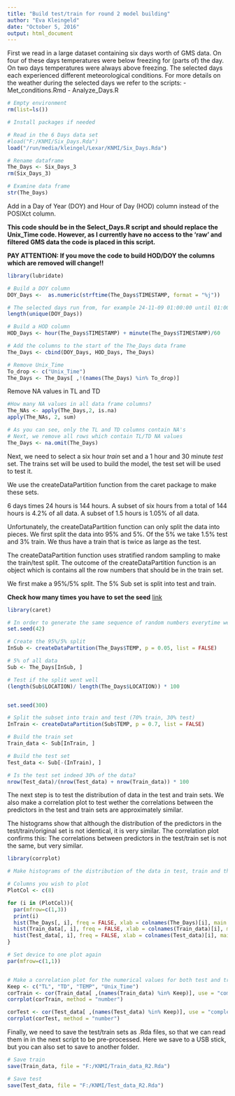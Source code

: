 ```yaml
---
title: "Build test/train for round 2 model building"
author: "Eva Kleingeld"
date: "October 5, 2016"
output: html_document
---
```


First we read in a large dataset containing six days worth of GMS data. 
On four of these days temperatures were below freezing for (parts of) the day. 
On two days temperatures were always above freezing. 
The selected days each experienced different meteorological conditions.
For more details on the weather during the selected days we refer to the scripts:
- Met_conditions.Rmd
- Analyze_Days.R

```r
# Empty environment
rm(list=ls())

# Install packages if needed

# Read in the 6 Days data set
#load("F:/KNMI/Six_Days.Rda")
load("/run/media/kleingel/Lexar/KNMI/Six_Days.Rda")

# Rename dataframe
The_Days <- Six_Days_3
rm(Six_Days_3)

# Examine data frame
str(The_Days)
```

Add in a Day of Year (DOY) and Hour of Day (HOD) column instead of the POSIXct column. 

**This code should be in the Select_Days.R script and should replace the Unix_Time code. However, as I currently have no access to the 'raw' and filtered GMS data the code is placed in this script.**

**PAY ATTENTION: If you move the code to build HOD/DOY the columns which are removed will change!!**

```r
library(lubridate)

# Build a DOY column
DOY_Days <-  as.numeric(strftime(The_Days$TIMESTAMP, format = "%j"))

# The selected days run from, for example 24-11-09 01:00:00 until 01:00:00 25-11-09 which means that there are 12 unique DOY values for six days of data
length(unique(DOY_Days)) 

# Build a HOD column
HOD_Days <- hour(The_Days$TIMESTAMP) + minute(The_Days$TIMESTAMP)/60

# Add the columns to the start of the The_Days data frame
The_Days <- cbind(DOY_Days, HOD_Days, The_Days)

# Remove Unix_Time
To_drop <- c("Unix_Time")
The_Days <- The_Days[ ,!(names(The_Days) %in% To_drop)]


```

Remove NA values in TL and TD

```r
#How many NA values in all data frame columns?
The_NAs <- apply(The_Days,2, is.na)
apply(The_NAs, 2, sum)

# As you can see, only the TL and TD columns contain NA's 
# Next, we remove all rows which contain TL/TD NA values
The_Days <- na.omit(The_Days)

```


Next, we need to select a six hour *train* set and a 1 hour and 30 minute *test* set. 
The trains set will be used to build the model, the test set will be used to test it. 

We use the createDataPartition function from the caret package to make these sets. 

6 days times 24 hours is 144 hours. A subset of six hours from a total of 144 hours is 4.2% of all data. A subset of 1.5 hours is 1.05% of all data. 

Unfortunately, the createDataPartition function can only split the data into pieces. We first split the data into 95% and 5%. Of the 5% we take 1.5% test and 3% train. We thus have a train that is twice as large as the test. 

The createDataPartition function uses stratified random sampling to make the train/test split. The outcome of the createDataPartition function is an object which is contains all the row numbers that should be in the train set. 

We first make a 95%/5% split. The 5% Sub set is split into test and train. 

**Check how many times you have to set the seed**
[link](http://stackoverflow.com/questions/20624698/fixing-set-seed-for-an-entire-session)
```r
library(caret)

# In order to generate the same sequence of random numbers everytime we run this script (so that we every time get the same test/train split) we set a seed
set.seed(42)

# Create the 95%/5% split
InSub <- createDataPartition(The_Days$TEMP, p = 0.05, list = FALSE)

# 5% of all data
Sub <- The_Days[InSub, ]

# Test if the split went well 
(length(Sub$LOCATION)/ length(The_Days$LOCATION)) * 100


set.seed(300)

# Split the subset into train and test (70% train, 30% test) 
InTrain <- createDataPartition(Sub$TEMP, p = 0.7, list = FALSE)

# Build the train set
Train_data <- Sub[InTrain, ]

# Build the test set
Test_data <- Sub[-(InTrain), ]

# Is the test set indeed 30% of the data?
nrow(Test_data)/(nrow(Test_data) + nrow(Train_data)) * 100

```
 
The next step is to test the distribution of data in the test and train sets. 
We also make a correlation plot to test wether the correlations between the predictors in the test and train sets are approximately similar. 

The histograms show that although the distribution of the predictors in the test/train/original set is not identical, it is very similar. The correlation plot confirms this: The correlations between predictors in the test/train set is not the same, but very similar. 


```r
library(corrplot)

# Make histograms of the distribution of the data in test, train and the original data and plot side by side

# Columns you wish to plot
PlotCol <- c(8)

for (i in (PlotCol)){
  par(mfrow=c(1,3))
  print(i)
  hist(The_Days[, i], freq = FALSE, xlab = colnames(The_Days)[i], main = paste("Original data", colnames(The_Days)[i]))
  hist(Train_data[, i], freq = FALSE, xlab = colnames(Train_data)[i], main = paste("Train data", colnames(Train_data)[i]))
  hist(Test_data[, i], freq = FALSE, xlab = colnames(Test_data)[i], main = paste("Test data", colnames(Test_data)[i]))
}

# Set device to one plot again 
par(mfrow=c(1,1))


# Make a correlation plot for the numerical values for both test and train
Keep <- c("TL", "TD", "TEMP", "Unix_Time")
corTrain <- cor(Train_data[ ,(names(Train_data) %in% Keep)], use = "complete.obs")
corrplot(corTrain, method = "number")

corTest <- cor(Test_data[ ,(names(Test_data) %in% Keep)], use = "complete.obs")
corrplot(corTest, method = "number")

```

Finally, we need to save the test/train sets as .Rda files, so that we can read them in in the next script to be pre-processed. Here we save to a USB stick, but you can also set to save to another folder. 

```r
# Save train
save(Train_data, file = "F:/KNMI/Train_data_R2.Rda")

# Save test
save(Test_data, file = "F:/KNMI/Test_data_R2.Rda")

```

